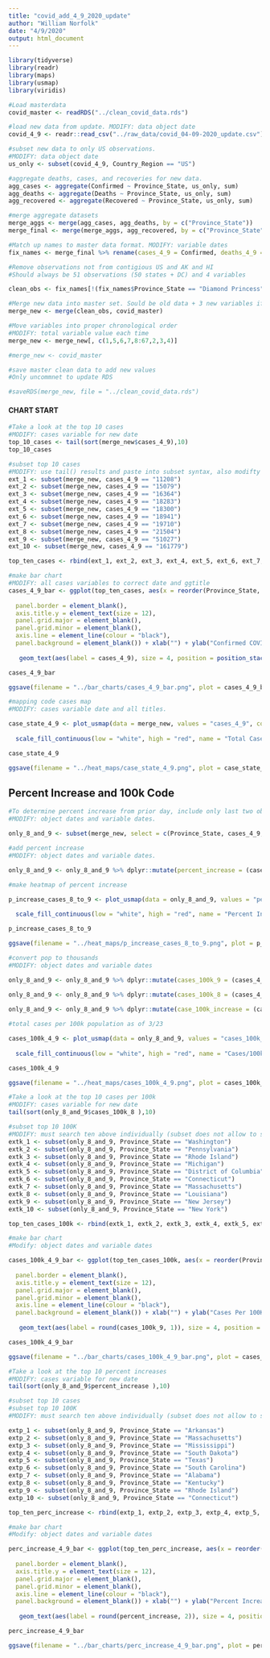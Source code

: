 ```yaml
---
title: "covid_add_4_9_2020_update"
author: "William Norfolk"
date: "4/9/2020"
output: html_document
---
```


```r
library(tidyverse)
library(readr)
library(maps)
library(usmap)
library(viridis)
```

```r
#Load masterdata
covid_master <- readRDS("../clean_covid_data.rds")
```


```r
#load new data from update. MODIFY: data object date
covid_4_9 <- readr::read_csv("../raw_data/covid_04-09-2020_update.csv")
```

```r
#subset new data to only US observations. 
#MODIFY: data object date
us_only <- subset(covid_4_9, Country_Region == "US")
```

```r
#aggregate deaths, cases, and recoveries for new data. 
agg_cases <- aggregate(Confirmed ~ Province_State, us_only, sum)
agg_deaths <- aggregate(Deaths ~ Province_State, us_only, sum)
agg_recovered <- aggregate(Recovered ~ Province_State, us_only, sum)
```

```r
#merge aggregate datasets
merge_aggs <- merge(agg_cases, agg_deaths, by = c("Province_State"))
merge_final <- merge(merge_aggs, agg_recovered, by = c("Province_State"))
```

```r
#Match up names to master data format. MODIFY: variable dates
fix_names <- merge_final %>% rename(cases_4_9 = Confirmed, deaths_4_9 = Deaths, recov_4_9 = Recovered)
```

```r
#Remove observations not from contigious US and AK and HI
#Should always be 51 observations (50 states + DC) and 4 variables

clean_obs <- fix_names[!(fix_names$Province_State == "Diamond Princess" | fix_names$Province_State == "Grand Princess" | fix_names$Province_State == "Guam" | fix_names$Province_State == "Puerto Rico" | fix_names$Province_State == "United States Virgin Islands" | fix_names$Province_State == "US" | fix_names$Province_State == "American Samoa" | fix_names$Province_State == "Northern Mariana Islands" | fix_names$Province_State == "Virgin Islands" | fix_names$Province_State == "Wuhan Evacuee" | fix_names$Province_State == "Recovered"),]
```

```r
#Merge new data into master set. Sould be old data + 3 new variables if successful
merge_new <- merge(clean_obs, covid_master)
```

```r
#Move variables into proper chronological order
#MODIFY: total variable value each time
merge_new <- merge_new[, c(1,5,6,7,8:67,2,3,4)]
```

```r
#merge_new <- covid_master
```


```r
#save master clean data to add new values
#Only uncommnet to update RDS

#saveRDS(merge_new, file = "../clean_covid_data.rds")
```

#### CHART START

```r
#Take a look at the top 10 cases
#MODIFY: cases variable for new date
top_10_cases <- tail(sort(merge_new$cases_4_9),10)
top_10_cases
```

```r
#subset top 10 cases
#MODIFY: use tail() results and paste into subset syntax, also modifty cases date value
ext_1 <- subset(merge_new, cases_4_9 == "11208")
ext_2 <- subset(merge_new, cases_4_9 == "15079")
ext_3 <- subset(merge_new, cases_4_9 == "16364")
ext_4 <- subset(merge_new, cases_4_9 == "18283")
ext_5 <- subset(merge_new, cases_4_9 == "18300")
ext_6 <- subset(merge_new, cases_4_9 == "18941")
ext_7 <- subset(merge_new, cases_4_9 == "19710")
ext_8 <- subset(merge_new, cases_4_9 == "21504")
ext_9 <- subset(merge_new, cases_4_9 == "51027")
ext_10 <- subset(merge_new, cases_4_9 == "161779")

top_ten_cases <- rbind(ext_1, ext_2, ext_3, ext_4, ext_5, ext_6, ext_7, ext_8, ext_9, ext_10)
```

```r
#make bar chart
#MODIFY: all cases variables to correct date and ggtitle
cases_4_9_bar <- ggplot(top_ten_cases, aes(x = reorder(Province_State, -cases_4_9), cases_4_9)) + geom_bar(aes(fill = reorder(Province_State, -cases_4_9)),stat = "identity") + theme(axis.text.x = element_text(angle = 45, hjust = 1),
                                                                                                   legend.position = "none",                                                                        axis.text=element_text(size=12),
  panel.border = element_blank(), 
  axis.title.y = element_text(size = 12),
  panel.grid.major = element_blank(),
  panel.grid.minor = element_blank(),
  axis.line = element_line(colour = "black"),
  panel.background = element_blank()) + xlab("") + ylab("Confirmed COVID-19 Cases") + ggtitle("Top Ten Confirmed COVID-19 Cases by State 4/9/2020") +
  
   geom_text(aes(label = cases_4_9), size = 4, position = position_stack(vjust = 0.8))

cases_4_9_bar 
```

```r
ggsave(filename = "../bar_charts/cases_4_9_bar.png", plot = cases_4_9_bar)
```

```r
#mapping code cases map
#MODIFY: cases variable date and all titles.

case_state_4_9 <- plot_usmap(data = merge_new, values = "cases_4_9", color = "black") + 
  
  scale_fill_continuous(low = "white", high = "red", name = "Total Cases", label = scales::comma) + theme(legend.position = "right", plot.title = element_text(color = "black", size = 15, face = "bold"), plot.subtitle = element_text(color = "black", size = 10, face = "italic")) + labs(title = "COVID-19 Confirmed Cases by State", subtitle = "Data as of: 4/9/2020")

case_state_4_9
```

```r
ggsave(filename = "../heat_maps/case_state_4_9.png", plot = case_state_4_9)
```

## Percent Increase and 100k Code

```r
#To determine percent increase from prior day, include only last two observations
#MODIFY: object dates and variable dates.

only_8_and_9 <- subset(merge_new, select = c(Province_State, cases_4_9, cases_4_8, fips, total_pop))
```




```r
#add percent increase
#MODIFY: object dates and variable dates.

only_8_and_9 <- only_8_and_9 %>% dplyr::mutate(percent_increase = (cases_4_9 - cases_4_8) / cases_4_8 * 100)
```

```r
#make heatmap of percent increase

p_increase_cases_8_to_9 <- plot_usmap(data = only_8_and_9, values = "percent_increase", color = "black") + 
  
  scale_fill_continuous(low = "white", high = "red", name = "Percent Increase", label = scales::comma) + theme(legend.position = "right", plot.title = element_text(color = "black", size = 15, face = "bold"), plot.subtitle = element_text(color = "black", size = 10, face = "italic")) + labs(title = "Percent Increase of Confirmed COVID-19 Cases by State", subtitle = "From: 4/8/2020-4/9/2020")

p_increase_cases_8_to_9
```

```r
ggsave(filename = "../heat_maps/p_increase_cases_8_to_9.png", plot = p_increase_cases_8_to_9)
```

```r
#convert pop to thousands
#MODIFY: object dates and variable dates

only_8_and_9 <- only_8_and_9 %>% dplyr::mutate(cases_100k_9 = (cases_4_9 / total_pop) *100000)
  
only_8_and_9 <- only_8_and_9 %>% dplyr::mutate(cases_100k_8 = (cases_4_8 / total_pop) * 100000)

only_8_and_9 <- only_8_and_9 %>% dplyr::mutate(case_100k_increase = (cases_100k_9 - cases_100k_8) / cases_100k_8 *100)

```

```r
#total cases per 100k population as of 3/23

cases_100k_4_9 <- plot_usmap(data = only_8_and_9, values = "cases_100k_9", color = "black") + 
  
  scale_fill_continuous(low = "white", high = "red", name = "Cases/100k Population", label = scales::comma) + theme(legend.position = "right", plot.title = element_text(color = "black", size = 15, face = "bold"), plot.subtitle = element_text(color = "black", size = 10, face = "italic")) + labs(title = "COVID-19 Confirmed Cases Per 100K Individuals by State", subtitle = "Data as of: 4/9/2020")

cases_100k_4_9
```

```r
ggsave(filename = "../heat_maps/cases_100k_4_9.png", plot = cases_100k_4_9)
```

```r
#Take a look at the top 10 cases per 100k
#MODIFY: cases variable for new date
tail(sort(only_8_and_9$cases_100k_8 ),10)
```


```r
#subset top 10 100K
#MODIFY: must search ten above individually (subset does not allow to select by these values for some reason...) and past the states in the code below.Also modify variable and object date names.
extk_1 <- subset(only_8_and_9, Province_State == "Washington")
extk_2 <- subset(only_8_and_9, Province_State == "Pennsylvania")
extk_3 <- subset(only_8_and_9, Province_State == "Rhode Island")
extk_4 <- subset(only_8_and_9, Province_State == "Michigan")
extk_5 <- subset(only_8_and_9, Province_State == "District of Columbia")
extk_6 <- subset(only_8_and_9, Province_State == "Connecticut")
extk_7 <- subset(only_8_and_9, Province_State == "Massachusetts")
extk_8 <- subset(only_8_and_9, Province_State == "Louisiana")
extk_9 <- subset(only_8_and_9, Province_State == "New Jersey")
extk_10 <- subset(only_8_and_9, Province_State == "New York")

top_ten_cases_100k <- rbind(extk_1, extk_2, extk_3, extk_4, extk_5, extk_6, extk_7, extk_8, extk_9, extk_10)
```

```r
#make bar chart
#Modify: object dates and variable dates

cases_100k_4_9_bar <- ggplot(top_ten_cases_100k, aes(x = reorder(Province_State, -cases_100k_9), cases_100k_9)) + geom_bar(aes(fill = reorder(Province_State, -cases_100k_9)), stat = "identity") + theme(axis.text.x = element_text(angle = 45, hjust = 1),
                                                                                                   legend.position = "none",                                                                        axis.text=element_text(size=12),
  panel.border = element_blank(),   
  axis.title.y = element_text(size = 12),
  panel.grid.major = element_blank(),
  panel.grid.minor = element_blank(),
  axis.line = element_line(colour = "black"),
  panel.background = element_blank()) + xlab("") + ylab("Cases Per 100K Individuals") + ggtitle("Top Ten COVID-19 Confirmed Cases Per 100K Individuals by State 4/9/2020") +
  
   geom_text(aes(label = round(cases_100k_9, 1)), size = 4, position = position_stack(vjust = 0.8))

cases_100k_4_9_bar
```

```r
ggsave(filename = "../bar_charts/cases_100k_4_9_bar.png", plot = cases_100k_4_9_bar)
```

```r
#Take a look at the top 10 percent increases
#MODIFY: cases variable for new date
tail(sort(only_8_and_9$percent_increase ),10)
```

```r
#subset top 10 cases
#subset top 10 100K
#MODIFY: must search ten above individually (subset does not allow to select by these values for some reason...) and past the states in the code below.Also modify variable and object date names.

extp_1 <- subset(only_8_and_9, Province_State == "Arkansas")
extp_2 <- subset(only_8_and_9, Province_State == "Massachusetts")
extp_3 <- subset(only_8_and_9, Province_State == "Mississippi")
extp_4 <- subset(only_8_and_9, Province_State == "South Dakota")
extp_5 <- subset(only_8_and_9, Province_State == "Texas")
extp_6 <- subset(only_8_and_9, Province_State == "South Carolina")
extp_7 <- subset(only_8_and_9, Province_State == "Alabama")
extp_8 <- subset(only_8_and_9, Province_State == "Kentucky")
extp_9 <- subset(only_8_and_9, Province_State == "Rhode Island")
extp_10 <- subset(only_8_and_9, Province_State == "Connecticut")

top_ten_perc_increase <- rbind(extp_1, extp_2, extp_3, extp_4, extp_5, extp_6, extp_7, extp_8, extp_9, extp_10)
```

```r
#make bar chart
#Modify: object dates and variable dates

perc_increase_4_9_bar <- ggplot(top_ten_perc_increase, aes(x = reorder(Province_State, -percent_increase), percent_increase)) + geom_bar(aes(fill = reorder(Province_State, -percent_increase)), stat = "identity") + theme(axis.text.x = element_text(angle = 45, hjust = 1),
                                                                                                   legend.position = "none",                                                                        axis.text=element_text(size=12),
  panel.border = element_blank(),   
  axis.title.y = element_text(size = 12),
  panel.grid.major = element_blank(),
  panel.grid.minor = element_blank(),
  axis.line = element_line(colour = "black"),
  panel.background = element_blank()) + xlab("") + ylab("Percent Increase") + ggtitle("COVID-19: Top Ten Percent Increase by State from 4/8/20-4/9/20") +
  
   geom_text(aes(label = round(percent_increase, 2)), size = 4, position = position_stack(vjust = 0.8))

perc_increase_4_9_bar
```

```r
ggsave(filename = "../bar_charts/perc_increase_4_9_bar.png", plot = perc_increase_4_9_bar)
```